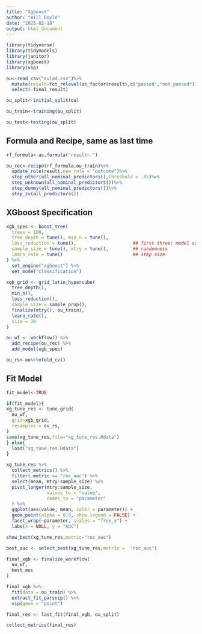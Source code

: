 ```yaml
---
title: "Xgboost"
author: "Will Doyle"
date: "2025-02-18"
output: html_document
---
```


```r
library(tidyverse)
library(tidymodels)
library(janitor)
library(xgboost)
library(vip)
```




```r
ou<-read_csv("oulad.csv")%>%
  mutate(result=fct_relevel(as_factor(result),c("passed","not_passed")))%>%
  select(-final_result)
```

```r
ou_split<-initial_split(ou)

ou_train<-training(ou_split)

ou_test<-testing(ou_split)
```


## Formula and Recipe, same as last time

```r
rf_formula<-as.formula("result~.")
```


```r
ou_rec<-recipe(rf_formula,ou_train)%>%
  update_role(result,new_role = "outcome")%>%
  step_other(all_nominal_predictors(),threshold = .05)%>%
  step_unknown(all_nominal_predictors())%>%
  step_dummy(all_nominal_predictors())%>%
  step_zv(all_predictors())
```




## XGboost Specification

```r
xgb_spec <- boost_tree(
  trees = 100,
  tree_depth = tune(), min_n = tune(),
  loss_reduction = tune(),                     ## first three: model complexity
  sample_size = tune(), mtry = tune(),         ## randomness
  learn_rate = tune()                          ## step size
) %>%
  set_engine("xgboost") %>%
  set_mode("classification")

```

```r
xgb_grid <- grid_latin_hypercube(
  tree_depth(),
  min_n(),
  loss_reduction(),
  sample_size = sample_prop(),
  finalize(mtry(), ou_train),
  learn_rate(),
  size = 30
)
```


```r
ou_wf <- workflow() %>%
  add_recipe(ou_rec) %>%
  add_model(xgb_spec)
```



```r
ou_rs<-ou%>%vfold_cv()
```

## Fit Model

```r
fit_model<-TRUE

if(fit_model){
xg_tune_res <- tune_grid(
  ou_wf,
  grid=xgb_grid,
  resamples = ou_rs,
)
save(xg_tune_res,file="xg_tune_res.Rdata")
} else{
  load("xg_tune_res.Rdata")
}
```

```r
xg_tune_res %>%
  collect_metrics() %>%
  filter(.metric == "roc_auc") %>%
  select(mean, mtry:sample_size) %>%
  pivot_longer(mtry:sample_size,
               values_to = "value",
               names_to = "parameter"
  ) %>%
  ggplot(aes(value, mean, color = parameter)) +
  geom_point(alpha = 0.8, show.legend = FALSE) +
  facet_wrap(~parameter, scales = "free_x") +
  labs(x = NULL, y = "AUC")
```

```r
show_best(xg_tune_res,metric="roc_auc")
```

```r
best_auc <- select_best(xg_tune_res,metric =  "roc_auc")
```

```r
final_xgb <- finalize_workflow(
  ou_wf,
  best_auc
)
```

```r
final_xgb %>%
  fit(data = ou_train) %>%
  extract_fit_parsnip() %>%
  vip(geom = "point")
```

```r
final_res <- last_fit(final_xgb, ou_split)

collect_metrics(final_res)
```



